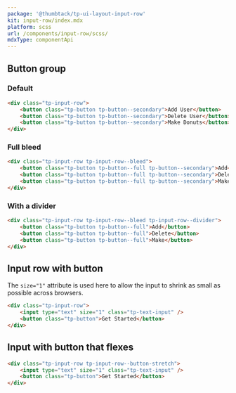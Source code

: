```yaml
---
package: '@thumbtack/tp-ui-layout-input-row'
kit: input-row/index.mdx
platform: scss
url: /components/input-row/scss/
mdxType: componentApi
---
```



## Button group

### Default

```html
<div class="tp-input-row">
    <button class="tp-button tp-button--secondary">Add User</button>
    <button class="tp-button tp-button--secondary">Delete User</button>
    <button class="tp-button tp-button--secondary">Make Donuts</button>
</div>
```

### Full bleed

```html
<div class="tp-input-row tp-input-row--bleed">
    <button class="tp-button tp-button--full tp-button--secondary">Add</button>
    <button class="tp-button tp-button--full tp-button--secondary">Delete</button>
    <button class="tp-button tp-button--full tp-button--secondary">Make</button>
</div>
```

### With a divider

```html
<div class="tp-input-row tp-input-row--bleed tp-input-row--divider">
    <button class="tp-button tp-button--full">Add</button>
    <button class="tp-button tp-button--full">Delete</button>
    <button class="tp-button tp-button--full">Make</button>
</div>
```

## Input row with button

The `size="1"` attribute is used here to allow the input to shrink as small as possible across browsers.

```html
<div class="tp-input-row">
    <input type="text" size="1" class="tp-text-input" />
    <button class="tp-button">Get Started</button>
</div>
```

## Input with button that flexes

```html
<div class="tp-input-row tp-input-row--button-stretch">
    <input type="text" size="1" class="tp-text-input" />
    <button class="tp-button">Get Started</button>
</div>
```
